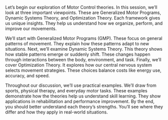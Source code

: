 Let's begin our exploration of Motor Control theories. In this session, we'll look at three important viewpoints. These are Generalized Motor Programs, Dynamic Systems Theory, and Optimization Theory. Each framework gives us unique insights. They help us understand how we organize, perform, and improve our movements.

We'll start with Generalized Motor Programs (GMP). These focus on general patterns of movement. They explain how these patterns adapt to new situations. Next, we'll examine Dynamic Systems Theory. This theory shows how stable patterns emerge or suddenly shift. These changes happen through interactions between the body, environment, and task. Finally, we'll cover Optimization Theory. It explores how our central nervous system selects movement strategies. These choices balance costs like energy use, accuracy, and speed.

Throughout our discussion, we'll use practical examples. We'll draw from sports, physical therapy, and everyday motor tasks. These examples demonstrate how the theories help us understand skill learning. They show applications in rehabilitation and performance improvement. By the end, you should better understand each theory's strengths. You'll see where they differ and how they apply in real-world situations.